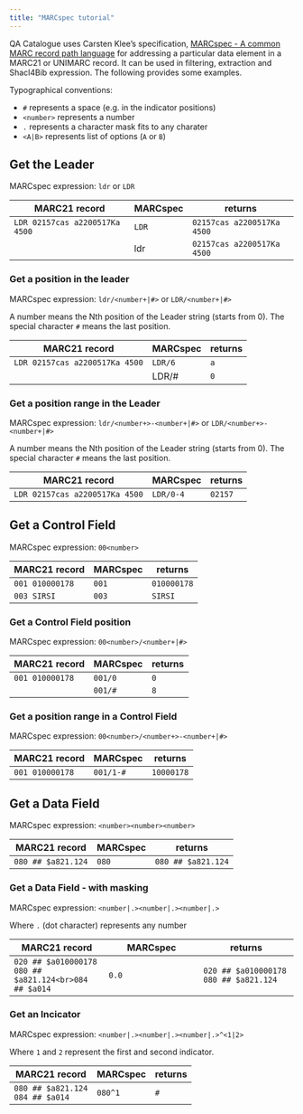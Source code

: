 ```yaml
---
title: "MARCspec tutorial"
---
```


QA Catalogue uses Carsten Klee's specification,
[MARCspec - A common MARC record path language](https://marcspec.github.io/MARCspec/marc-spec.html#reference-to-substring)
for addressing a particular data element in a MARC21 or UNIMARC record. It
can be used in filtering, extraction and Shacl4Bib expression. The following
provides some examples.

Typographical conventions:

* `#` represents a space (e.g. in the indicator positions)
* `<number>` represents a number
* `.` represents a character mask fits to any charater
* `<A|B>` represents list of options (`A` or `B`)

## Get the Leader

MARCspec expression: `ldr` or `LDR`


| MARC21 record | MARCspec | returns |
| --- | --- | --- |
| `LDR 02157cas a2200517Ka 4500` | `LDR` | `02157cas a2200517Ka 4500` |
| | ldr | `02157cas a2200517Ka 4500` |

### Get a position in the leader

MARCspec expression: `ldr/<number+|#>` or `LDR/<number+|#>`

A number means the Nth position of the Leader string (starts from 0).
The special character `#` means the last position.

| MARC21 record | MARCspec | returns |
| --- | --- | --- |
| `LDR 02157cas a2200517Ka 4500` | `LDR/6` | `a` |
| | LDR/# | `0` |

### Get a position range in the Leader

MARCspec expression: `ldr/<number+>-<number+|#>` or `LDR/<number+>-<number+|#>`

A number means the Nth position of the Leader string (starts from 0).
The special character `#` means the last position.

| MARC21 record | MARCspec | returns |
| --- | --- | --- |
| `LDR 02157cas a2200517Ka 4500` | `LDR/0-4` | `02157` |

## Get a Control Field

MARCspec expression: `00<number>`

| MARC21 record | MARCspec | returns |
| --- | --- | --- |
| `001 010000178` | `001` | `010000178` |
| `003 SIRSI` | `003` | `SIRSI` |

### Get a Control Field position

MARCspec expression: `00<number>/<number+|#>`

| MARC21 record | MARCspec | returns |
| --- | --- | --- |
| `001 010000178` | `001/0` | `0` |
|  | `001/#` | `8` |

### Get a position range in a Control Field

MARCspec expression: `00<number>/<number+>-<number+|#>`

| MARC21 record | MARCspec | returns |
| --- | --- | --- |
| `001 010000178` | `001/1-#` | `10000178` |

## Get a Data Field

MARCspec expression: `<number><number><number>`

| MARC21 record | MARCspec | returns |
| --- | --- | --- |
| `080 ## $a821.124` | `080` | `080 ## $a821.124` |

### Get a Data Field - with masking

MARCspec expression: `<number|.><number|.><number|.>`

Where `.` (dot character) represents any number

| MARC21 record | MARCspec | returns |
| --- | --- | --- |
| `020 ## $a010000178`<br>`080 ## $a821.124<br>084 ## $a014` | `0.0` | `020 ## $a010000178`<br>`080 ## $a821.124` |

### Get an Incicator

MARCspec expression: `<number|.><number|.><number|.>^<1|2>`

Where `1` and `2` represent the first and second indicator.

| MARC21 record | MARCspec | returns |
| --- | --- | --- |
| `080 ## $a821.124`<br>`084 ## $a014` | `080^1` | `#` |
